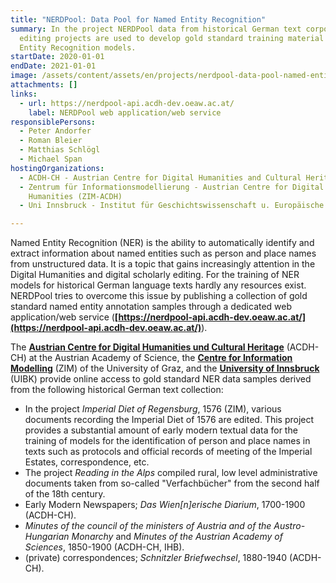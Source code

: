 ```yaml
---
title: "NERDPool: Data Pool for Named Entity Recognition"
summary: In the project NERDPool data from historical German text corpora and
  editing projects are used to develop gold standard training material for Named
  Entity Recognition models.
startDate: 2020-01-01
endDate: 2021-01-01
image: /assets/content/assets/en/projects/nerdpool-data-pool-named-entity-recognition/dha_nerdpool_img2.png
attachments: []
links:
  - url: https://nerdpool-api.acdh-dev.oeaw.ac.at/
    label: NERDPool web application/web service
responsiblePersons:
  - Peter Andorfer
  - Roman Bleier
  - Matthias Schlögl
  - Michael Span
hostingOrganizations:
  - ACDH-CH - Austrian Centre for Digital Humanities and Cultural Heritage
  - Zentrum für Informationsmodellierung - Austrian Centre for Digital
    Humanities (ZIM-ACDH)
  - Uni Innsbruck - Institut für Geschichtswissenschaft u. Europäische Ethnologie

---
```

Named Entity Recognition (NER) is the ability to automatically identify and extract information about named entities such as person and place names from unstructured data. It is a topic that gains increasingly attention in the Digital Humanities and digital scholarly editing. For the training of NER models for historical German language texts hardly any resources exist. NERDPool tries to overcome this issue by publishing a collection of gold standard named entity annotation samples through a dedicated web application/web service (**[https://nerdpool-api.acdh-dev.oeaw.ac.at/](https://nerdpool-api.acdh-dev.oeaw.ac.at/)**).

The **[Austrian Centre for Digital Humanities und Cultural Heritage](https://www.oeaw.ac.at/acdh/)** (ACDH-CH) at the Austrian Academy of Science, the **[Centre for Information Modelling](https://informationsmodellierung.uni-graz.at/)** (ZIM) of the University of Graz, and the **[University of Innsbruck](https://www.uibk.ac.at/)** (UIBK) provide online access to gold standard NER data samples derived from the following historical German text collection:

*   In the project _Imperial Diet of Regensburg_, 1576 (ZIM), various documents recording the Imperial Diet of 1576 are edited. This project provides a substantial amount of early modern textual data for the training of models for the identification of person and place names in texts such as protocols and official records of meeting of the Imperial Estates, correspondence, etc.
*   The project _Reading in the Alps_ compiled rural, low level administrative documents taken from so-called "Verfachbücher" from the second half of the 18th century.
*   Early Modern Newspapers; _Das Wien\[n\]erische Diarium_, 1700-1900 (ACDH-CH).
*   _Minutes of the council of the ministers of Austria and of the Austro-Hungarian Monarchy_ and _Minutes of the Austrian Academy of Sciences_, 1850-1900 (ACDH-CH, IHB).
*   (private) correspondences; _Schnitzler Briefwechsel_, 1880-1940 (ACDH-CH).
